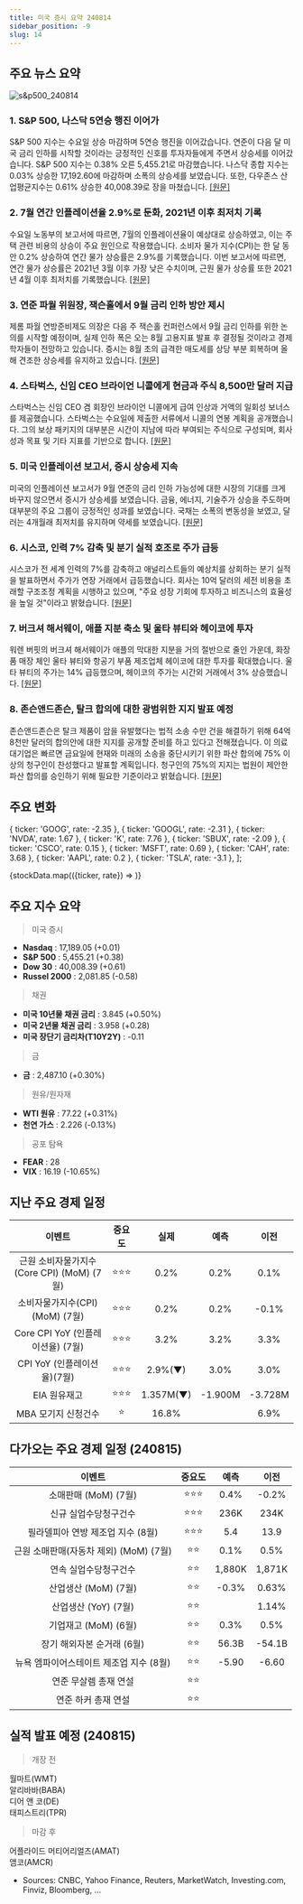 ```yaml
---
title: 미국 증시 요약 240814
sidebar_position: -9
slug: 14
---
```


## 주요 뉴스 요약

![s&p500_240814](/map/240814.png)

### 1. **S&P 500, 나스닥 5연승 행진 이어가**

S&P 500 지수는 수요일 상승 마감하며 5연승 행진을 이어갔습니다. 연준이 다음 달 미국 금리 인하를 시작할 것이라는 긍정적인 신호를 투자자들에게 주면서 상승세를 이어갔습니다. S&P 500 지수는 0.38% 오른 5,455.21로 마감했습니다. 나스닥 종합 지수는 0.03% 상승한 17,192.60에 마감하며 소폭의 상승세를 보였습니다. 또한, 다우존스 산업평균지수는 0.61% 상승한 40,008.39로 장을 마쳤습니다. [[원문]](https://www.reuters.com/markets/us/futures-tread-water-ahead-key-inflation-report-2024-08-14/)

### 2. **7월 연간 인플레이션율 2.9%로 둔화, 2021년 이후 최저치 기록**

수요일 노동부의 보고서에 따르면, 7월의 인플레이션율이 예상대로 상승하였고, 이는 주택 관련 비용의 상승이 주요 원인으로 작용했습니다. 소비자 물가 지수(CPI)는 한 달 동안 0.2% 상승하여 연간 물가 상승률은 2.9%를 기록했습니다. 이번 보고서에 따르면, 연간 물가 상승률은 2021년 3월 이후 가장 낮은 수치이며, 근원 물가 상승률 또한 2021년 4월 이후 최저치를 기록했습니다. [[원문]](https://www.cnbc.com/2024/08/14/july-consumer-price-index.html)

### 3. **연준 파월 위원장, 잭슨홀에서 9월 금리 인하 방안 제시**

제롬 파월 연방준비제도 의장은 다음 주 잭슨홀 컨퍼런스에서 9월 금리 인하를 위한 논의를 시작할 예정이며, 실제 인하 폭은 오는 8월 고용지표 발표 후 결정될 것이라고 경제학자들이 전망하고 있습니다. 증시는 8월 초의 급격한 매도세를 상당 부분 회복하며 올해 견조한 상승세를 유지하고 있습니다. [[원문]](https://www.marketwatch.com/story/powell-to-set-table-for-september-rate-cut-at-jackson-hole-but-jobs-data-will-set-the-size-bf682be5)

### 4. **스타벅스, 신임 CEO 브라이언 니콜에게 현금과 주식 8,500만 달러 지급**

스타벅스는 신임 CEO 겸 회장인 브라이언 니콜에게 급여 인상과 거액의 일회성 보너스를 제공했습니다. 스타벅스는 수요일에 제출한 서류에서 니콜의 연봉 계획을 공개했습니다. 그의 보상 패키지의 대부분은 시간이 지남에 따라 부여되는 주식으로 구성되며, 회사 성과 목표 및 기타 지표를 기반으로 합니다. [[원문]](https://www.cnbc.com/2024/08/14/starbucks-new-ceo-brian-niccol-compensation-chipotle.html)

### 5. **미국 인플레이션 보고서, 증시 상승세 지속**

미국의 인플레이션 보고서가 9월 연준의 금리 인하 가능성에 대한 시장의 기대를 크게 바꾸지 않으면서 증시가 상승세를 보였습니다. 금융, 에너지, 기술주가 상승을 주도하며 대부분의 주요 그룹이 긍정적인 성과를 보였습니다. 국채는 소폭의 변동성을 보였고, 달러는 4개월래 최저치를 유지하며 약세를 보였습니다. [[원문]](https://www.bloomberg.com/news/articles/2024-08-13/stock-market-today-dow-s-p-live-updates?embedded-checkout=true)

### 6. **시스코, 인력 7% 감축 및 분기 실적 호조로 주가 급등**

시스코가 전 세계 인력의 7%를 감축하고 애널리스트들의 예상치를 상회하는 분기 실적을 발표하면서 주가가 연장 거래에서 급등했습니다. 회사는 10억 달러의 세전 비용을 초래할 구조조정 계획을 시행하고 있으며, "주요 성장 기회에 투자하고 비즈니스의 효율성을 높일 것"이라고 밝혔습니다. [[원문]](https://www.cnbc.com/2024/08/14/cisco-csco-earnings-report-q4-2024.html)

### 7. **버크셔 해서웨이, 애플 지분 축소 및 울타 뷰티와 헤이코에 투자**

워렌 버핏의 버크셔 해서웨이가 애플의 막대한 지분을 거의 절반으로 줄인 가운데, 화장품 매장 체인 울타 뷰티와 항공기 부품 제조업체 헤이코에 대한 투자를 확대했습니다. 울타 뷰티의 주가는 14% 급등했으며, 헤이코의 주가는 시간외 거래에서 3% 상승했습니다. [[원문]](https://www.reuters.com/business/finance/berkshire-reveals-stakes-ulta-beauty-heico-it-retreats-apple-2024-08-14/)

### 8. **존슨앤드존슨, 탈크 합의에 대한 광범위한 지지 발표 예정**

존슨앤드존슨은 탈크 제품이 암을 유발했다는 법적 소송 수만 건을 해결하기 위해 64억 8천만 달러의 합의안에 대한 지지를 공개할 준비를 하고 있다고 전해졌습니다. 이 의료 대기업은 빠르면 금요일에 현재와 미래의 소송을 중단시키기 위한 파산 합의에 75% 이상의 청구인이 찬성했다고 발표할 계획입니다. 청구인의 75%의 지지는 법원이 제안한 파산 합의를 승인하기 위해 필요한 기준이라고 밝혔습니다. [[원문]](https://www.reuters.com/legal/jj-near-disclosing-support-talc-settlement-sources-say-2024-08-14/)

## 주요 변화

  { ticker: 'GOOG', rate: -2.35 },
  { ticker: 'GOOGL', rate: -2.31 },
  { ticker: 'NVDA', rate: 1.67 },
  { ticker: 'K', rate: 7.76 },
  { ticker: 'SBUX', rate: -2.09 },
  { ticker: 'CSCO', rate: 0.15 },
  { ticker: 'MSFT', rate: 0.69 },
  { ticker: 'CAH', rate: 3.68 },
  { ticker: 'AAPL', rate: 0.2 },
  { ticker: 'TSLA', rate: -3.1 },
];

{stockData.map(({ticker, rate}) => <StockCardMini key={ticker} ticker={ticker} rate={rate}></StockCardMini>)}

## 주요 지수 요약

> 미국 증시

- **Nasdaq** : 17,189.05 (+0.01)
- **S&P 500** : 5,455.21 (+0.38)
- **Dow 30** : 40,008.39 (+0.61)
- **Russel 2000** : 2,081.85 (-0.58)

> 채권

- **미국 10년물 채권 금리** : 3.845 (+0.50%)
- **미국 2년물 채권 금리** : 3.958 (+0.28)
- **미국 장단기 금리차(T10Y2Y)** : -0.11

> 금

- **금** : 2,487.10 (+0.30%)

> 원유/원자재

- **WTI 원유** : 77.22 (+0.31%)
- **천연 가스** : 2.226 (-0.13%)

> 공포 탐욕

- **FEAR** : 28
- **VIX** : 16.19 (-10.65%)

## 지난 주요 경제 일정

|                  이벤트                   | 중요도 |   실제    |  예측   |  이전   |
| :---------------------------------------: | :----: | :-------: | :-----: | :-----: |
| 근원 소비자물가지수(Core CPI) (MoM) (7월) | ⭐⭐⭐ |   0.2%    |  0.2%   |  0.1%   |
|      소비자물가지수(CPI) (MoM) (7월)      | ⭐⭐⭐ |   0.2%    |  0.2%   |  -0.1%  |
|     Core CPI YoY (인플레이션율) (7월)     | ⭐⭐⭐ |   3.2%    |  3.2%   |  3.3%   |
|        CPI YoY (인플레이션율)(7월)        | ⭐⭐⭐ |  2.9%(▼)  |  3.0%   |  3.0%   |
|               EIA 원유재고                | ⭐⭐⭐ | 1.357M(▼) | -1.900M | -3.728M |
|            MBA 모기지 신청건수            |   ⭐   |   16.8%   |         |  6.9%   |

## 다가오는 주요 경제 일정 (240815)

|                 이벤트                  | 중요도 |  예측  |  이전  |
| :-------------------------------------: | :----: | :----: | :----: |
|          소매판매 (MoM) (7월)           | ⭐⭐⭐ |  0.4%  | -0.2%  |
|          신규 실업수당청구건수          | ⭐⭐⭐ |  236K  |  234K  |
|    필라델피아 연방 제조업 지수 (8월)    | ⭐⭐⭐ |  5.4   |  13.9  |
| 근원 소매판매(자동차 제외) (MoM) (7월)  |  ⭐⭐  |  0.1%  |  0.5%  |
|          연속 실업수당청구건수          |  ⭐⭐  | 1,880K | 1,871K |
|          산업생산 (MoM) (7월)           |  ⭐⭐  | -0.3%  | 0.63%  |
|          산업생산 (YoY) (7월)           |  ⭐⭐  |        | 1.14%  |
|          기업재고 (MoM) (6월)           |  ⭐⭐  |  0.3%  |  0.5%  |
|       장기 해외자본 순거래 (6월)        |  ⭐⭐  | 56.3B  | -54.1B |
| 뉴욕 엠파이어스테이트 제조업 지수 (8월) |  ⭐⭐  | -5.90  | -6.60  |
|          연준 무살렘 총재 연설          |  ⭐⭐  |        |        |
|           연준 하커 총재 연설           |  ⭐⭐  |        |        |

## 실적 발표 예정 (240815)

> 개장 전

월마트(WMT)  
알리바바(BABA)  
디어 앤 코(DE)  
태피스트리(TPR)

> 마감 후

어플라이드 머티어리얼즈(AMAT)  
앰코(AMCR)

- Sources: CNBC, Yahoo Finance, Reuters, MarketWatch, Investing.com, Finviz, Bloomberg, ...
